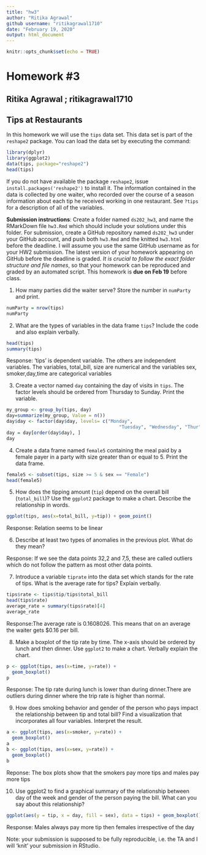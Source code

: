 ```yaml
---
title: "hw3"
author: "Ritika Agrawal"
github username: "ritikagrawal1710"
date: "February 19, 2020"
output: html_document
---
```


```r
knitr::opts_chunk$set(echo = TRUE)
```
# Homework #3
## Ritika Agrawal ; ritikagrawal1710
## Tips at Restaurants

In this homework we will use the `tips` data set. This data set is part of the `reshape2` package. You can load the data set by executing the command:
```r
library(dplyr)
library(ggplot2)
data(tips, package="reshape2")
head(tips)
```
If you do not have available the package `reshape2`, issue `install.packages('reshape2')` to install it. The information contained in the data is collected by one waiter, who recorded over the course of a season information about each tip he received working in one restaurant. See `?tips` for a description of all of the variables. 

**Submission instructions**: Create a folder named `ds202_hw3`, and name the RMarkDown file `hw3.Rmd`  which should include your solutions under this folder. For submission, create a GitHub repository named `ds202_hw3` under your GitHub account, and push both `hw3.Rmd` and the knitted `hw3.html` before the deadline. I will assume you use the same GitHub username as for your HW2 submission. The latest version of your homework appearing on GitHub before the deadline is graded. *It is crucial to follow the exact folder structure and file names*, so that your homework can be reproduced and graded by an automated script. This homework is **due on Feb 19** before class.

1.  How many parties did the waiter serve? Store the number in `numParty` and print. 
```r
numParty = nrow(tips)
numParty
```

2. What are the types of variables in the data frame `tips`? Include the code and also explain verbally.
```r
head(tips)
summary(tips)
```
Response: 'tips' is dependent variable. The others are independent variables. The variables, total_bill, size are numerical and the variables sex, smoker,day,time are categorical variables

3. Create a vector named `day` containing the day of visits in `tips`. The factor levels should be ordered from Thursday to Sunday. Print the variable.
```r
my_group <- group_by(tips, day)
day=summarize(my_group, Value = n())
day$day <- factor(day$day, levels= c("Monday", 
                                         "Tuesday", "Wednesday", "Thur", "Fri", "Sat","Sun"))
day = day[order(day$day), ]
day
```

4. Create a data frame named `female5` containing the meal paid by a female payer in a party with size greater than or equal to 5. Print the data frame.
```r
female5 <- subset(tips, size >= 5 & sex == "Female")
head(female5)
```


5. How does the tipping amount (`tip`) depend on the overall bill (`total_bill`)? Use the `ggplot2` package to make a chart. Describe the relationship in words.  
```r
ggplot(tips, aes(x=total_bill, y=tip)) + geom_point()
```

Response: Relation seems to be linear

6. Describe at least two types of anomalies in the previous plot. What do they mean?

Response: If we see the data points 32,2 and 7,5, these are called outliers which do not follow the pattern as most other data points. 


7. Introduce a variable `tiprate` into the data set which stands for the rate of tips. What is the average rate for tips? Explain verbally. 
```r
tips$rate <- tips$tip/tips$total_bill
head(tips$rate)
average_rate = summary(tips$rate)[4]
average_rate
```

Response:The average rate is 0.1608026. This means that on an average the waiter gets $0.16 per bill.

8. Make a boxplot of the tip rate by time. The x-axis should be ordered by lunch and then dinner. Use `ggplot2` to make a chart. Verbally explain the chart.
```r
p <- ggplot(tips, aes(x=time, y=rate)) + 
  geom_boxplot()
p
```

Response: The tip rate during lunch is lower than during dinner.There are outliers during dinner where the trip rate is higher than normal.

9. How does smoking behavior and gender of the person who pays impact the relationship between tip and total bill? Find a visualization that incorporates all four variables. Interpret the result.
```r
a <- ggplot(tips, aes(x=smoker, y=rate)) + 
  geom_boxplot()
a
b <- ggplot(tips, aes(x=sex, y=rate)) + 
  geom_boxplot()
b
```

Reponse: The box plots show that the smokers pay more tips and males pay more tips


10. Use ggplot2 to find a graphical summary of the relationship between day of the week and gender of the person paying the bill. What can you say about this relationship?
```r
ggplot(aes(y = tip, x = day, fill = sex), data = tips) + geom_boxplot()
```

Response: Males always pay more tip then females irrespective of the day

Note: your submission is supposed to be fully reproducible, i.e. the TA and I will 'knit' your submission in RStudio. 
